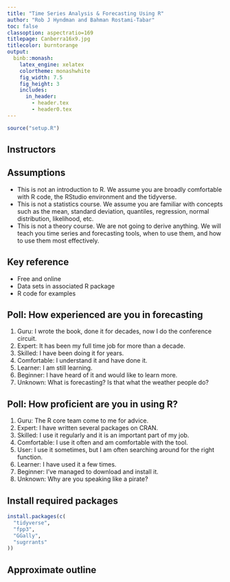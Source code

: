 ```yaml
---
title: "Time Series Analysis & Forecasting Using R"
author: "Rob J Hyndman and Bahman Rostami-Tabar"
toc: false
classoption: aspectratio=169
titlepage: Canberra16x9.jpg
titlecolor: burntorange
output:
  binb::monash:
    latex_engine: xelatex
    colortheme: monashwhite
    fig_width: 7.5
    fig_height: 3
    includes:
      in_header:
        - header.tex
        - header0.tex
---
```


```r
source("setup.R")
```

## Instructors

\placefig{0.6}{1.5}{width=3.5cm}{Rob}
\begin{textblock}{6.95}(5.6,1.3)
\begin{alertblock}{Rob J Hyndman}
\href{https://twitter.com/robjhyndman}{\faicon{twitter} @robjhyndman}\\
\href{https://github.com/robjhyndman}{\faicon{github}  @robjhyndman}\\
\href{https://robjhyndman.com}{\faicon{home} robjhyndman.com}\\
\href{mailto:rob.hyndman@monash.edu}{\faicon{envelope}  rob.hyndman@monash.edu}
\end{alertblock}
\end{textblock}

\placefig{0.6}{5.4}{width=3.5cm}{Bahman}
\begin{textblock}{6.95}(5.6,5.1)
\begin{alertblock}{Bahman Rostami-Tabar}
\href{https://twitter.com/Bahman_R_T}{\faicon{twitter} @Bahman\_R\_T}\\
\href{https://github.com/bahmanrostamitabar}{\faicon{github}  @bahmanrostamitabar}\\
\href{https://bahmanrt.com}{\faicon{home} bahmanrt.com}\\
\href{mailto:rostami-tabarb@cardiff.ac.uk}{\faicon{envelope}  rostami-tabarb@cardiff.ac.uk}
\end{alertblock}
\end{textblock}

## Assumptions

  * This is not an introduction to R. We assume you are broadly comfortable with R code, the RStudio environment and the tidyverse.
  * This is not a statistics course. We assume you are familiar with concepts such as the mean, standard deviation, quantiles, regression, normal distribution, likelihood, etc.
  * This is not a theory course. We are not going to derive anything. We will teach you time series and forecasting tools, when to use them, and how to use them most effectively.

## Key reference

\large

\begin{block}{}\bf
\hangafter=1\hangindent=.3cm
 {Hyndman, R.~J. \& Athanasopoulos, G. (2021) \emph{Forecasting: principles and practice}, 3rd ed.}
\end{block}\pause
\begin{alertblock}{}\Large
\centerline{\bf OTexts.org/fpp3/}
\end{alertblock}

\pause

  * Free and online
  * Data sets in associated R package
  * R code for examples

## Poll: How experienced are you in forecasting

  1. Guru: I wrote the book, done it for decades, now I do the conference circuit.
  2. Expert: It has been my full time job for more than a decade.
  3. Skilled: I have been doing it for years.
  1. Comfortable: I understand it and have done it.
  1. Learner: I am still learning.
  1. Beginner: I have heard of it and would like to learn more.
  1. Unknown: What is forecasting? Is that what the weather people do?

## Poll: How proficient are you in using R?

\fontsize{14}{15}\sf

  1. Guru: The R core team come to me for advice.
  1. Expert: I have written several packages on CRAN.
  1. Skilled: I use it regularly and it is an important part of my job.
  1. Comfortable: I use it often and am comfortable with the tool.
  1. User: I use it sometimes, but I am often searching around for the right function.
  1. Learner: I have used it a few times.
  1. Beginner: I've managed to download and install it.
  1. Unknown: Why are you speaking like a pirate?

## Install required packages

```r
install.packages(c(
  "tidyverse",
  "fpp3",
  "GGally",
  "sugrrants"
))
```

## Approximate outline
\vspace*{-0.1cm}\centering\fontsize{12}{12}\sf
\begin{tabular}{rp{6.6cm}l}
  \toprule
  \bf Day & \bf Topic                   & \bf Chapter \\
  \midrule
  1       & 1. Introduction to tsibbles    & 2 \\
  1       & 2. Time series graphics        & 2 \\
  1       & 3. Transformations             & 3 \\
  1       & 4. Seasonality and trends      & 7 \\
  1       & 5. Time series features        & -- \\
  \midrule
  2       & 6. Introduction to forecasting & 1,3 \\
  2       & 7. Exponential smoothing       & 8 \\
  2       & 8. ARIMA models                & 9 \\
  2       & 9. Dynamic regression          & 10 \\
  2      & 10. Hierarchical forecasting    & 11 \\
  \bottomrule
\end{tabular}

\vspace*{.1cm}\begin{alertblock}{}{\centerline{\Large\textbf{bit.ly/fable2022}}}
\end{alertblock}
